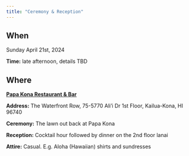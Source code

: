 ```yaml
---
title: "Ceremony & Reception"
---
```


## When

Sunday April 21st, 2024

**Time:** late afternoon, details TBD

## Where

[**Papa Kona Restaurant & Bar**](https://maps.app.goo.gl/677HX182K87oJH5TA){target="_blank"}

**Address:** The Waterfront Row, 75-5770 Ali'i Dr 1st Floor, Kailua-Kona, HI 96740

**Ceremony:** The lawn out back at Papa Kona

**Reception:** Cocktail hour followed by dinner on the 2nd floor lanai

**Attire:** Casual. E.g. Aloha (Hawaiian) shirts and sundresses
